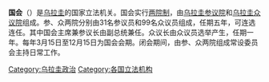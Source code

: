{{Update|date=2022年3月11日|time=10:07}}{{Infobox legislature
 | name               = 国会
 | native_name        = Asamblea General
 | native_name_lang   = 
 | transcription_name = 
 | legislature        = 
 | coa_pic            = Coat of arms of Uruguay.svg
 | coa_res            = 100px 
 | coa_alt            =
 | foundation         = <!-- {{Start date|YYYY|MM|DD}} --> 
 | house_type         = Bicameral 
 | body               = 
 | houses             = {{le|乌拉圭参议院|Senate of Uruguay}}（上院）<br>{{le|乌拉圭众议院|Chamber of Deputies of Uruguay}}（下院）
 | leader1_type       = 
 | leader1            = 
 | party1             = 
 | election1          = 
 | leader2_type       = 
 | leader2            = 
 | party2             = 
 | election2          = 
 | leader3_type       = 
 | leader3            = 
 | party3             = 
 | election3          = 
 | members            = 130名成員<br>99名眾議員<br>31名參議員
 | house1             = 
 | house2             = 
 | structure1         = 
 | structure1_res     = 250px 
 | structure1_alt     = 
 | structure2         = 
 | structure2_res     = 250px
 | structure2_alt     = 
 | political_groups1  = '''{{le|烏拉圭政治|Politics of Uruguay|聯合政府}}'''
*{{nowrap|{{color box|#C80815}} [[广泛阵线_(乌拉圭)|廣泛陣線]]（16）}}
'''[[在野黨|在野黨]]'''
*{{color box|#082567}} [[民族黨_(烏拉圭)|民族黨]]（9）
*{{color box|#F95A61}} [[紅黨_(烏拉圭)|紅黨]]（5）
 | political_groups2  = '''{{le|烏拉圭政治|Politics of Uruguay|聯合政府}}'''
*{{nowrap|{{color box|#C80815}} [[广泛阵线_(乌拉圭)|廣泛陣線]]（50）}}
'''[[在野黨|在野黨]]'''
*{{color box|#082567}} [[民族黨_(烏拉圭)|民族黨]]（32）
*{{color box|#F95A61}} [[紅黨_(烏拉圭)|紅黨]]（13）
*{{color box|#4B0082}} {{le|獨立黨 (烏拉圭)|Independent Party (Uruguay)|獨立黨}}（3）
*{{color box|#FF3333}} [[人民大会|人民大会]]（1）
 | committees1        = 
 | committees2        = 
 | joint_committees   = 
 | voting_system1     = [[比例代表制|比例代表制]]
 | voting_system2     = 
 | last_election1     = 
 | last_election2     = 
 | previous_election1 =
 | previous_election2 =
 | session_room       = 2016 Fachada del Palacio Legislativo de Montevideo.jpg
 | session_res        = 250px
 | session_alt        = 
 | meeting_place      = [[蒙得维的亚|蒙得维的亚]]{{le|立法殿 (烏拉圭)|Palacio Legislativo (Uruguay)|立法殿}}
 | website           ={{URL|www.parlamento.gub.uy}}
 | footnotes          = 
 | motto              = 
}}

'''国会'''（{{lang-es|Asamblea General}}）是[[乌拉圭|乌拉圭]]的国家立法机关。国会实行[[两院制|两院制]]，由[[乌拉圭参议院|乌拉圭参议院]]和[[乌拉圭众议院|乌拉圭众议院]]组成。参、众两院分别由31名参议员和99名众议员组成，任期五年，可连选连任。其中国会主席兼参议长由副总统兼任。众议长由众议员选举产生，任期一年。每年3月15日至12月15日为国会会期。闭会期间，由参、众两院组成常设委员会主持日常工作。

{{美洲题目|议会}}

[[Category:乌拉圭政治|Category:乌拉圭政治]]
[[Category:各国立法机构|Category:各国立法机构]]